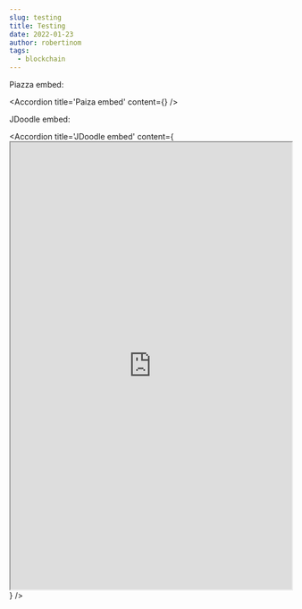 ```yaml
---
slug: testing
title: Testing
date: 2022-01-23
author: robertinom
tags:
  - blockchain
---
```


Piazza embed:

<Accordion title='Paiza embed' content={<PaizaEmbed />} />

JDoodle embed:

<Accordion
	title='JDoodle embed'
	content={
		<iframe
			src='https://www.jdoodle.com/embed/v0/4luh'
			width='100%'
			height='800'
			scrolling='no'
			seamless='seamless'
		></iframe>
	}
/>
